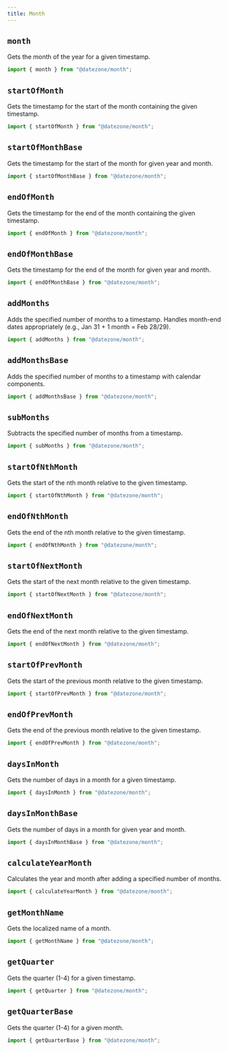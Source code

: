```yaml
---
title: Month
---
```


## `month`

Gets the month of the year for a given timestamp.

```ts
import { month } from "@datezone/month";
```

<CodeExample file="reference/month/month.ts" title="month" />

## `startOfMonth`

Gets the timestamp for the start of the month containing the given timestamp.

```ts
import { startOfMonth } from "@datezone/month";
```

<CodeExample file="reference/month/startOfMonth.ts" title="startOfMonth" />

## `startOfMonthBase`

Gets the timestamp for the start of the month for given year and month.

```ts
import { startOfMonthBase } from "@datezone/month";
```

<CodeExample file="reference/month/startOfMonthBase.ts" title="startOfMonthBase" />

## `endOfMonth`

Gets the timestamp for the end of the month containing the given timestamp.

```ts
import { endOfMonth } from "@datezone/month";
```

<CodeExample file="reference/month/endOfMonth.ts" title="endOfMonth" />

## `endOfMonthBase`

Gets the timestamp for the end of the month for given year and month.

```ts
import { endOfMonthBase } from "@datezone/month";
```

<CodeExample file="reference/month/endOfMonthBase.ts" title="endOfMonthBase" />

## `addMonths`

Adds the specified number of months to a timestamp.
Handles month-end dates appropriately (e.g., Jan 31 + 1 month = Feb 28/29).

```ts
import { addMonths } from "@datezone/month";
```

<CodeExample file="reference/month/addMonths.ts" title="addMonths" />

## `addMonthsBase`

Adds the specified number of months to a timestamp with calendar components.

```ts
import { addMonthsBase } from "@datezone/month";
```

<CodeExample file="reference/month/addMonthsBase.ts" title="addMonthsBase" />

## `subMonths`

Subtracts the specified number of months from a timestamp.

```ts
import { subMonths } from "@datezone/month";
```

<CodeExample file="reference/month/subMonths.ts" title="subMonths" />

## `startOfNthMonth`

Gets the start of the nth month relative to the given timestamp.

```ts
import { startOfNthMonth } from "@datezone/month";
```

<CodeExample file="reference/month/startOfNthMonth.ts" title="startOfNthMonth" />

## `endOfNthMonth`

Gets the end of the nth month relative to the given timestamp.

```ts
import { endOfNthMonth } from "@datezone/month";
```

<CodeExample file="reference/month/endOfNthMonth.ts" title="endOfNthMonth" />

## `startOfNextMonth`

Gets the start of the next month relative to the given timestamp.

```ts
import { startOfNextMonth } from "@datezone/month";
```

<CodeExample file="reference/month/startOfNextMonth.ts" title="startOfNextMonth" />

## `endOfNextMonth`

Gets the end of the next month relative to the given timestamp.

```ts
import { endOfNextMonth } from "@datezone/month";
```

<CodeExample file="reference/month/endOfNextMonth.ts" title="endOfNextMonth" />

## `startOfPrevMonth`

Gets the start of the previous month relative to the given timestamp.

```ts
import { startOfPrevMonth } from "@datezone/month";
```

<CodeExample file="reference/month/startOfPrevMonth.ts" title="startOfPrevMonth" />

## `endOfPrevMonth`

Gets the end of the previous month relative to the given timestamp.

```ts
import { endOfPrevMonth } from "@datezone/month";
```

<CodeExample file="reference/month/endOfPrevMonth.ts" title="endOfPrevMonth" />

## `daysInMonth`

Gets the number of days in a month for a given timestamp.

```ts
import { daysInMonth } from "@datezone/month";
```

<CodeExample file="reference/month/daysInMonth.ts" title="daysInMonth" />

## `daysInMonthBase`

Gets the number of days in a month for given year and month.

```ts
import { daysInMonthBase } from "@datezone/month";
```

<CodeExample file="reference/month/daysInMonthBase.ts" title="daysInMonthBase" />

## `calculateYearMonth`

Calculates the year and month after adding a specified number of months.

```ts
import { calculateYearMonth } from "@datezone/month";
```

<CodeExample file="reference/month/calculateYearMonth.ts" title="calculateYearMonth" />

## `getMonthName`

Gets the localized name of a month.

```ts
import { getMonthName } from "@datezone/month";
```

<CodeExample file="reference/month/getMonthName.ts" title="getMonthName" />

## `getQuarter`

Gets the quarter (1-4) for a given timestamp.

```ts
import { getQuarter } from "@datezone/month";
```

<CodeExample file="reference/month/getQuarter.ts" title="getQuarter" />

## `getQuarterBase`

Gets the quarter (1-4) for a given month.

```ts
import { getQuarterBase } from "@datezone/month";
```

<CodeExample file="reference/month/getQuarterBase.ts" title="getQuarterBase" />
